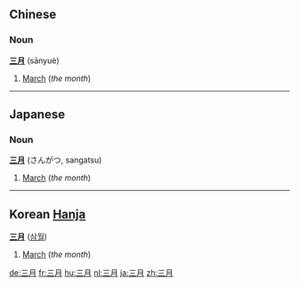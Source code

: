 ==Chinese==
===Noun===
'''[[三]][[月]]''' (sānyuè)

# [[March]] (''the month'')

----
==Japanese==
===Noun===
'''[[三]][[月]]''' (さんがつ, sangatsu)

# [[March]] (''the month'')

----

==Korean [[Hanja]]==
<!-- noun, surely? -->
'''[[三]][[月]]''' ([[삼월]])

# [[March]] (''the month'')

[[de:三月]]
[[fr:三月]]
[[hu:三月]]
[[nl:三月]]
[[ja:三月]]
[[zh:三月]]